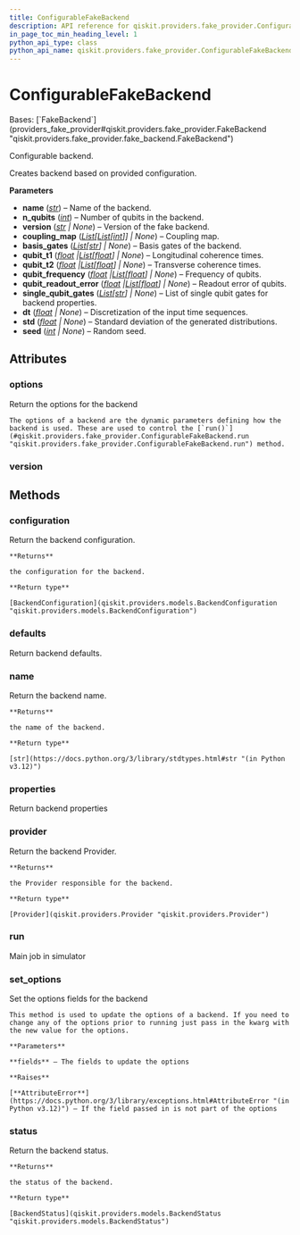 ```yaml
---
title: ConfigurableFakeBackend
description: API reference for qiskit.providers.fake_provider.ConfigurableFakeBackend
in_page_toc_min_heading_level: 1
python_api_type: class
python_api_name: qiskit.providers.fake_provider.ConfigurableFakeBackend
---
```


# ConfigurableFakeBackend

<Class id="qiskit.providers.fake_provider.ConfigurableFakeBackend" isDedicatedPage={true} github="https://github.com/qiskit/qiskit/tree/stable/0.45/qiskit/providers/fake_provider/utils/configurable_backend.py" signature="qiskit.providers.fake_provider.ConfigurableFakeBackend(name, n_qubits, version=None, coupling_map=None, basis_gates=None, qubit_t1=None, qubit_t2=None, qubit_frequency=None, qubit_readout_error=None, single_qubit_gates=None, dt=None, std=None, seed=None)">
  Bases: [`FakeBackend`](providers_fake_provider#qiskit.providers.fake_provider.FakeBackend "qiskit.providers.fake_provider.fake_backend.FakeBackend")

  Configurable backend.

  Creates backend based on provided configuration.

  **Parameters**

  *   **name** ([*str*](https://docs.python.org/3/library/stdtypes.html#str "(in Python v3.12)")) – Name of the backend.
  *   **n\_qubits** ([*int*](https://docs.python.org/3/library/functions.html#int "(in Python v3.12)")) – Number of qubits in the backend.
  *   **version** ([*str*](https://docs.python.org/3/library/stdtypes.html#str "(in Python v3.12)") *| None*) – Version of the fake backend.
  *   **coupling\_map** ([*List*](https://docs.python.org/3/library/typing.html#typing.List "(in Python v3.12)")*\[*[*List*](https://docs.python.org/3/library/typing.html#typing.List "(in Python v3.12)")*\[*[*int*](https://docs.python.org/3/library/functions.html#int "(in Python v3.12)")*]] | None*) – Coupling map.
  *   **basis\_gates** ([*List*](https://docs.python.org/3/library/typing.html#typing.List "(in Python v3.12)")*\[*[*str*](https://docs.python.org/3/library/stdtypes.html#str "(in Python v3.12)")*] | None*) – Basis gates of the backend.
  *   **qubit\_t1** ([*float*](https://docs.python.org/3/library/functions.html#float "(in Python v3.12)")  *|*[*List*](https://docs.python.org/3/library/typing.html#typing.List "(in Python v3.12)")*\[*[*float*](https://docs.python.org/3/library/functions.html#float "(in Python v3.12)")*] | None*) – Longitudinal coherence times.
  *   **qubit\_t2** ([*float*](https://docs.python.org/3/library/functions.html#float "(in Python v3.12)")  *|*[*List*](https://docs.python.org/3/library/typing.html#typing.List "(in Python v3.12)")*\[*[*float*](https://docs.python.org/3/library/functions.html#float "(in Python v3.12)")*] | None*) – Transverse coherence times.
  *   **qubit\_frequency** ([*float*](https://docs.python.org/3/library/functions.html#float "(in Python v3.12)")  *|*[*List*](https://docs.python.org/3/library/typing.html#typing.List "(in Python v3.12)")*\[*[*float*](https://docs.python.org/3/library/functions.html#float "(in Python v3.12)")*] | None*) – Frequency of qubits.
  *   **qubit\_readout\_error** ([*float*](https://docs.python.org/3/library/functions.html#float "(in Python v3.12)")  *|*[*List*](https://docs.python.org/3/library/typing.html#typing.List "(in Python v3.12)")*\[*[*float*](https://docs.python.org/3/library/functions.html#float "(in Python v3.12)")*] | None*) – Readout error of qubits.
  *   **single\_qubit\_gates** ([*List*](https://docs.python.org/3/library/typing.html#typing.List "(in Python v3.12)")*\[*[*str*](https://docs.python.org/3/library/stdtypes.html#str "(in Python v3.12)")*] | None*) – List of single qubit gates for backend properties.
  *   **dt** ([*float*](https://docs.python.org/3/library/functions.html#float "(in Python v3.12)") *| None*) – Discretization of the input time sequences.
  *   **std** ([*float*](https://docs.python.org/3/library/functions.html#float "(in Python v3.12)") *| None*) – Standard deviation of the generated distributions.
  *   **seed** ([*int*](https://docs.python.org/3/library/functions.html#int "(in Python v3.12)") *| None*) – Random seed.

  ## Attributes

  ### options

  <Attribute id="qiskit.providers.fake_provider.ConfigurableFakeBackend.options" name="options">
    Return the options for the backend

    The options of a backend are the dynamic parameters defining how the backend is used. These are used to control the [`run()`](#qiskit.providers.fake_provider.ConfigurableFakeBackend.run "qiskit.providers.fake_provider.ConfigurableFakeBackend.run") method.
  </Attribute>

  ### version

  <Attribute id="qiskit.providers.fake_provider.ConfigurableFakeBackend.version" name="version" attributeValue="1" />

  ## Methods

  ### configuration

  <Function id="qiskit.providers.fake_provider.ConfigurableFakeBackend.configuration" name="configuration" signature="configuration()">
    Return the backend configuration.

    **Returns**

    the configuration for the backend.

    **Return type**

    [BackendConfiguration](qiskit.providers.models.BackendConfiguration "qiskit.providers.models.BackendConfiguration")
  </Function>

  ### defaults

  <Function id="qiskit.providers.fake_provider.ConfigurableFakeBackend.defaults" name="defaults" signature="defaults()">
    Return backend defaults.
  </Function>

  ### name

  <Function id="qiskit.providers.fake_provider.ConfigurableFakeBackend.name" name="name" signature="name()">
    Return the backend name.

    **Returns**

    the name of the backend.

    **Return type**

    [str](https://docs.python.org/3/library/stdtypes.html#str "(in Python v3.12)")
  </Function>

  ### properties

  <Function id="qiskit.providers.fake_provider.ConfigurableFakeBackend.properties" name="properties" signature="properties()">
    Return backend properties
  </Function>

  ### provider

  <Function id="qiskit.providers.fake_provider.ConfigurableFakeBackend.provider" name="provider" signature="provider()">
    Return the backend Provider.

    **Returns**

    the Provider responsible for the backend.

    **Return type**

    [Provider](qiskit.providers.Provider "qiskit.providers.Provider")
  </Function>

  ### run

  <Function id="qiskit.providers.fake_provider.ConfigurableFakeBackend.run" name="run" signature="run(run_input, **kwargs)">
    Main job in simulator
  </Function>

  ### set\_options

  <Function id="qiskit.providers.fake_provider.ConfigurableFakeBackend.set_options" name="set_options" signature="set_options(**fields)">
    Set the options fields for the backend

    This method is used to update the options of a backend. If you need to change any of the options prior to running just pass in the kwarg with the new value for the options.

    **Parameters**

    **fields** – The fields to update the options

    **Raises**

    [**AttributeError**](https://docs.python.org/3/library/exceptions.html#AttributeError "(in Python v3.12)") – If the field passed in is not part of the options
  </Function>

  ### status

  <Function id="qiskit.providers.fake_provider.ConfigurableFakeBackend.status" name="status" signature="status()">
    Return the backend status.

    **Returns**

    the status of the backend.

    **Return type**

    [BackendStatus](qiskit.providers.models.BackendStatus "qiskit.providers.models.BackendStatus")
  </Function>
</Class>


